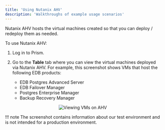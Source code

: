 ```yaml
---
title: 'Using Nutanix AHV'
description: 'Walkthroughs of example usage scenarios'
---
```


Nutanix AHV hosts the virtual machines created so that you can deploy / redeploy them as needed.

To use Nutanix AHV:

1. Log in to Prism.

1. Go to the **Table** tab where you can view the virtual machines deployed via Nutanix AHV. For example, this screenshot shows VMs that host the following EDB products:

    - EDB Postgres Advanced Server
    - EDB Failover Manager
    - Postgres Enterprise Manager
    - Backup Recovery Manager


<p align="center">
  <img  alt="Viewing VMs on AHV" src="Images/IntegrationViews.png">
</p>

!!! note
    The screenshot contains information about our test environment and is not intended for a production environment.
